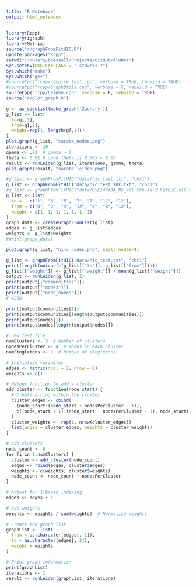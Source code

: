 ```yaml
---
title: "R Notebook"
output: html_notebook
---
```

 

```r
library(Rcpp)
library(igraph)
library(Matrix)
source("r/graphFromFitHIC.R")  
update.packages("Rcpp")
setwd("C:/Users/bbessell/Projects/GitHub/AluNet")
Sys.setenv(PKG_CXXFLAGS = "-std=c++17")
Sys.which("make")
Sys.which("g++")
#sourceCpp("rcpp/compile_test.cpp", verbose = TRUE, rebuild = TRUE)
#sourceCpp("rcpp/GraphUtils.cpp", verbose = F, rebuild = TRUE)
sourceCpp("rcpp/Leiden.cpp", verbose = F, rebuild = TRUE)
source("r/plot_graph.R")
```

```r
g <- as_edgelist(make_graph('Zachary'))
g_list <- list(
  to=g[,1],
  from=g[,2],
  weight=rep(1, length(g[,1]))
)
plot.graph(g_list, "karate_nodes.png")
iterations <- 10
gamma <- .01  # gamma > 0
theta <- 0.01 # good theta is 0.005 < 0.05
result <- runLeiden(g_list, iterations, gamma, theta)
plot.graph(result, "karate_leiden.png")
```


```r
#g_list <- graphFromFitHIC("data/hic_test.txt", "chr1")
g_list <- graphFromFitHIC("data/hic_test_10k.txt", "chr1")
#g_list <- graphFromFitHIC("data/GSE148434_NS_all.5kb.1e-2.FitHiC.all.txt", "chr1")
g_list <- list(
  to =   c("1", "3", "5", "7", "7", "11", "11"),
  from = c("0", "2", "4", "12", "8", "8", "12"),
  weight = c(1, 1, 1, 1, 1, 1, 1)
)
graph_data <- createGraphFromList(g_list)
edges <- g_list$edges
weights <- g_list$weights
#print(graph_data)

plot.graph(g_list, "hi-c_nodes.png", small_nodes=T)
```

```r
g_list <- graphFromFitHIC("data/hic_test.txt", "chr1")
print(length(unique(c(g_list[["to"]], g_list[["from"]]))))
g_list[["weight"]] <- g_list[["weight"]] / mean(g_list[["weight"]])
output <- runLeiden(g_list, 2)
print(output[["communities"]])
print(output[["nodes"]])
print(output[["node_names"]])
# 4258
```

```r
print(output$communities[1])
print(output$communities[length(output$communities)])
print(output$nodes[1])
print(output$nodes[length(output$nodes)])
```

```r
# new test file
numClusters <- 3  # Number of clusters
nodesPerCluster <- 4  # Nodes in each cluster
numSingletons <- 2  # Number of singletons

# Initialize variables
edges <- matrix(ncol = 2, nrow = 0)
weights <- c()

# Helper function to add a cluster
add_cluster <- function(node_start) {
  # Create a ring within the cluster
  cluster_edges <- cbind(
    (node_start:(node_start + nodesPerCluster - 1)),
    c((node_start + 1):(node_start + nodesPerCluster - 1), node_start)
  )
  cluster_weights <- rep(1, nrow(cluster_edges))
  list(edges = cluster_edges, weights = cluster_weights)
}

# Add clusters
node_count <- 0
for (i in 1:numClusters) {
  cluster <- add_cluster(node_count)
  edges <- rbind(edges, cluster$edges)
  weights <- c(weights, cluster$weights)
  node_count <- node_count + nodesPerCluster
}

# Adjust for 1-based indexing
edges <- edges + 1

# Add weights
weights <- weights / sum(weights)  # Normalize weights

# Create the graph list
graphList <- list(
  from = as.character(edges[, 1]),
  to = as.character(edges[, 2]),
  weight = weights
)

# Print graph information
print(graphList)
iterations <- 1
result <- runLeiden(graphList, iterations)
```
